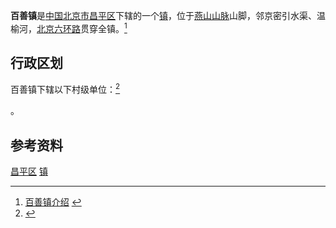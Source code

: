 {{中国乡级行政区
|景观照片文件名 = Chinese Center for Disease Control and Prevention (20220412133333).jpg
|景观照片描述 = [[中国疾病预防控制中心|中国疾病预防控制中心]]
|汉语拼音 = 
|其他语言 = 
|其他语言名称 = 
|旧称 = 
|地名出处 = 
|位置图文件名 = 
|位置图描述 = 
|自定义图片= 
|建置时间 = 
|政府驻地 = 
|毗邻 = 
|总面积 = 35.14平方公里
|总人口 = 
|总人口年份 = 
|户籍人口 = 
|户籍人口年份 = 
|常住人口 = 1.5万
|常住人口年份 = 
|人口密度 = 
|GDP = 
|GDP年份 = 
|邮政编码 = 
|电话区号 = 10
|官方网站 = 
|网站名称 = 
|11/01/14/113/000}}

'''百善镇'''是[[中华人民共和国|中国]][[北京市|北京市]][[昌平区|昌平区]]下辖的一个[[镇|镇]]，位于[[燕山山脉|燕山山脉]]山脚，邻京密引水渠、温榆河，[[北京六环路|北京六环路]]贯穿全镇。<ref>[http://www.chinaquhua.cn/beijing/changping_baishanzhen.html 百善镇介绍] {{webarchive|url=https://web.archive.org/web/20111128135849/http://www.chinaquhua.cn/beijing/changping_baishanzhen.html |date=2011-11-28 }}</ref>

==行政区划==

百善镇下辖以下村级单位：<ref>{{PRC admin/ref sgc|11/01/14/113/000}}</ref>

{{PRC admin/children|11/01/14/113/000}}。

==参考资料==
{{Reflist|2}}

{{昌平区行政区划}}
{{北京行政区划小作品}}

[[Category:北京市乡镇|昌平区]]
[[Category:昌平区行政区划|镇]]